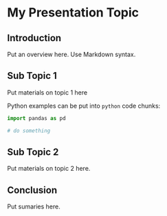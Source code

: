 # My Presentation Topic


## Introduction

Put an overview here. Use Markdown syntax.


## Sub Topic 1

Put materials on topic 1 here

Python examples can be put into `python` code chunks:

```python
import pandas as pd

# do something
```

## Sub Topic 2

Put materials on topic 2 here.

## Conclusion

Put sumaries here.

